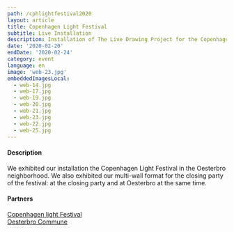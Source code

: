 ```yaml
---
path: /cphlightfestival2020
layout: article
title: Copenhagen Light Festival
subtitle: Live Installation
description: Installation of The Live Drawing Project for the Copenhagen Light Festival of Denmark
date: '2020-02-20'
endDate: '2020-02-24'
category: event
language: en
image: 'web-23.jpg'
embeddedImagesLocal:
  - web-14.jpg
  - web-17.jpg
  - web-19.jpg
  - web-20.jpg
  - web-21.jpg
  - web-23.jpg
  - web-22.jpg
  - web-25.jpg
---
```


#### Description

We exhibited our installation the Copenhagen Light Festival in the Oesterbro neighborhood. We also exhibited our multi-wall format for the closing party of the festival: at the closing party and at Oesterbro at the same time.

#### Partners

[Copenhagen light Festival](https://copenhagenlightfestival.org/)  
[Oesterbro Commune](https://kk.dk/)

<ImageGrid props={props} />
